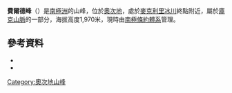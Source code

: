 {{coord|79|33|S|157|0|E|source:GNIS|display=title}}

'''費爾德峰'''（{{lang-en|Felder Peak}}）是[[南極洲|南極洲]]的山峰，位於[[奧次地|奧次地]]，處於[[麥克利里冰川|麥克利里冰川]]終點附近，屬於[[庫克山脈|庫克山脈]]的一部分，海拔高度1,970米，現時由[[南極條約體系|南極條約體系]]管理。

==參考資料==
*{{cite gnis | type = antarid | id = 18164| name = Felder Peak | accessdate = 2012-03-19}}
*{{usgs-gazetteer|id=18164}}

{{DEFAULTSORT:Felder Peak}}
[[Category:奧次地山峰|Category:奧次地山峰]]


{{OatesLand-geo-stub}}